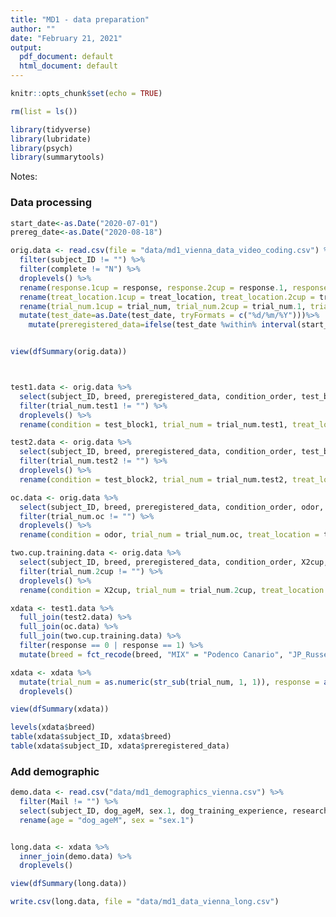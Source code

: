 ```yaml
---
title: "MD1 - data preparation"
author: ""
date: "February 21, 2021"
output:
  pdf_document: default
  html_document: default
---
```



```r

knitr::opts_chunk$set(echo = TRUE)

rm(list = ls())

library(tidyverse)
library(lubridate)
library(psych)
library(summarytools)
```

Notes:

### Data processing

```r
start_date<-as.Date("2020-07-01")
prereg_date<-as.Date("2020-08-18")

orig.data <- read.csv(file = "data/md1_vienna_data_video_coding.csv") %>%
  filter(subject_ID != "") %>%
  filter(complete != "N") %>%
  droplevels() %>%
  rename(response.1cup = response, response.2cup = response.1, response.test1 = response.2, response.refam = response.3, response.test2 = response.4, response.oc = response.5) %>%
  rename(treat_location.1cup = treat_location, treat_location.2cup = treat_location.1, treat_location.test1 = treat_location.2, treat_location.refam = treat_location.3, treat_location.test2 = treat_location.4, treat_location.oc = treat_location.5) %>%
  rename(trial_num.1cup = trial_num, trial_num.2cup = trial_num.1, trial_num.test1 = trial_num.2, trial_num.refam = trial_num.3, trial_num.test2 = trial_num.4, trial_num.oc = trial_num.5)%>%
  mutate(test_date=as.Date(test_date, tryFormats = c("%d/%m/%Y")))%>%
    mutate(preregistered_data=ifelse(test_date %within% interval(start_date, prereg_date), "before_prereg", "after_prereg"))


view(dfSummary(orig.data))



test1.data <- orig.data %>%
  select(subject_ID, breed, preregistered_data, condition_order, test_block1, trial_num.test1, treat_location.test1, response.test1) %>%
  filter(trial_num.test1 != "") %>%
  droplevels() %>%
  rename(condition = test_block1, trial_num = trial_num.test1, treat_location = treat_location.test1, response = response.test1)

test2.data <- orig.data %>%
  select(subject_ID, breed, preregistered_data, condition_order, test_block2, trial_num.test2, treat_location.test2, response.test2) %>%
  filter(trial_num.test2 != "") %>%
  droplevels() %>%
  rename(condition = test_block2, trial_num = trial_num.test2, treat_location = treat_location.test2, response = response.test2)

oc.data <- orig.data %>%
  select(subject_ID, breed, preregistered_data, condition_order, odor, trial_num.oc, treat_location.oc, response.oc) %>%
  filter(trial_num.oc != "") %>%
  droplevels() %>%
  rename(condition = odor, trial_num = trial_num.oc, treat_location = treat_location.oc, response = response.oc)

two.cup.training.data <- orig.data %>%
  select(subject_ID, breed, preregistered_data, condition_order, X2cup, trial_num.2cup, treat_location.2cup, response.2cup) %>%
  filter(trial_num.2cup != "") %>%
  droplevels() %>%
  rename(condition = X2cup, trial_num = trial_num.2cup, treat_location = treat_location.2cup, response = response.2cup)

xdata <- test1.data %>%
  full_join(test2.data) %>%
  full_join(oc.data) %>%
  full_join(two.cup.training.data) %>%
  filter(response == 0 | response == 1) %>%
  mutate(breed = fct_recode(breed, "MIX" = "Podenco Canario", "JP_Russell_Terrier" = "Jack_Russell_Terrier", "JP_Russell_Terrier" = "Parson_Russell_Terrier"))

xdata <- xdata %>%
  mutate(trial_num = as.numeric(str_sub(trial_num, 1, 1)), response = as.numeric(as.character(xdata$response))) %>%
  droplevels()

view(dfSummary(xdata))

levels(xdata$breed)
table(xdata$subject_ID, xdata$breed)
table(xdata$subject_ID, xdata$preregistered_data)
```

### Add demographic 

```r

demo.data <- read.csv("data/md1_demographics_vienna.csv") %>%
  filter(Mail != "") %>%
  select(subject_ID, dog_ageM, sex.1, dog_training_experience, research_experience) %>% # dog_training_experience is a compound score based on the c-BARQ trainability section (items 5, 6, and 7 were reversed)
  rename(age = "dog_ageM", sex = "sex.1")


long.data <- xdata %>%
  inner_join(demo.data) %>%
  droplevels()

view(dfSummary(long.data))

write.csv(long.data, file = "data/md1_data_vienna_long.csv")
```
